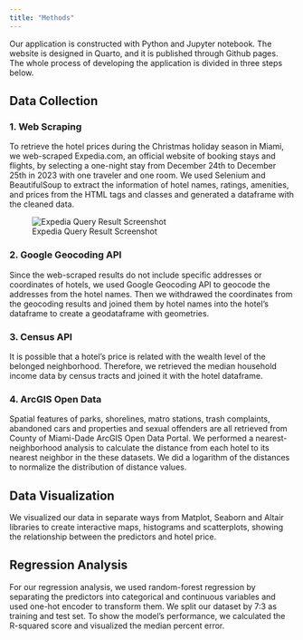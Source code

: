 ```yaml
---
title: "Methods"
---
```



Our application is constructed with Python and Jupyter notebook. The website is designed in Quarto, and it is published through Github pages. The whole process of developing the application is divided in three steps below.


## Data Collection
### 1. Web Scraping
To retrieve the hotel prices during the Christmas holiday season in Miami, we web-scraped Expedia.com, an official website of booking stays and flights, by selecting a one-night stay from December 24th to December 25th in 2023 with one traveler and one room. We used Selenium and BeautifulSoup to extract the information of hotel names, ratings, amenities, and prices from the HTML tags and classes and generated a dataframe with the cleaned data.

![Expedia Query Result Screenshot](images/Expedia.png)

### 2. Google Geocoding API
Since the web-scraped results do not include specific addresses or coordinates of hotels, we used Google Geocoding API to geocode the addresses from the hotel names. Then we withdrawed the coordinates from the geocoding results and joined them by hotel names into the hotel's dataframe to create a geodataframe with geometries. 

### 3. Census API
It is possible that a hotel's price is related with the wealth level of the belonged neighborhood. Therefore, we retrieved the median household income data by census tracts and joined it with the hotel dataframe.

### 4. ArcGIS Open Data 
Spatial features of parks, shorelines, matro stations, trash complaints, abandoned cars and properties and sexual offenders are all retrieved from County of Miami-Dade ArcGIS Open Data Portal. We performed a nearest-neighborhood analysis to calculate the distance from each hotel to its nearest neighbor in the these datasets. We did a logarithm of the distances to normalize the distribution of distance values.

## Data Visualization
We visualized our data in separate ways from Matplot, Seaborn and Altair libraries to create interactive maps, histograms and scatterplots, showing the relationship between the predictors and hotel price.

## Regression Analysis
For our regression analysis, we used random-forest regression by separating the predictors into categorical and continuous variables and used one-hot encoder to transform them. We split our dataset by 7:3 as training and test set. To show the model's performance, we calculated the R-squared score and visualized the median percent error.



